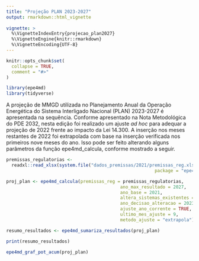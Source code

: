 ```yaml
---
title: "Projeção PLAN 2023-2027"
output: rmarkdown::html_vignette
    
vignette: >
  %\VignetteIndexEntry{projecao_plan2027}
  %\VignetteEngine{knitr::rmarkdown}
  %\VignetteEncoding{UTF-8}
---
```


```r
knitr::opts_chunk$set(
  collapse = TRUE,
  comment = "#>"
)
```

```r
library(epe4md)
library(tidyverse)
```

A projeção de MMGD utilizada no Planejamento Anual da Operação Energética do Sistema Interligado Nacional (PLAN) 2023-2027 é apresentada na sequência. Conforme apresentado na Nota Metodológica do PDE 2032, nesta edição foi realizado um ajuste *ad hoc* para adequar a projeção de 2022 frente ao impacto da Lei 14.300. A inserção nos meses restantes de 2022 foi extrapolada com base na inserção verificada nos primeiros nove meses do ano. Isso pode ser feito alterando alguns parâmetros da função epe4md_calcula, conforme mostrado a seguir.

```r
premissas_regulatorias <- 
  readxl::read_xlsx(system.file("dados_premissas/2021/premissas_reg.xlsx",
                                                        package = "epe4md"))

proj_plan <- epe4md_calcula(premissas_reg = premissas_regulatorias,
                                           ano_max_resultado = 2027,
                                           ano_base = 2021,
                                           altera_sistemas_existentes = TRUE,
                                           ano_decisao_alteracao = 2023,
                                           ajuste_ano_corrente = TRUE,
                                           ultimo_mes_ajuste = 9,
                                           metodo_ajuste = "extrapola")

resumo_resultados <- epe4md_sumariza_resultados(proj_plan)

print(resumo_resultados)

epe4md_graf_pot_acum(proj_plan)
```
